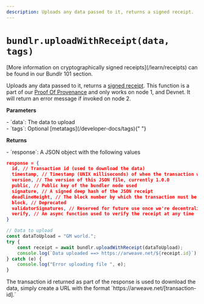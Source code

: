 ```yaml
---
description: Uploads any data passed to it, returns a signed receipt.
---
```



# `bundlr.uploadWithReceipt(data, tags)`

<Callout type="info" emoji="ℹ️">
	[More information on cryptographically signed receipts](/learn/receipts) can be found in our Bundlr 101 section.
</Callout>

Uploads any data passed to it, returns a [signed receipt](/learn/receipts). This function is a part of our [Proof Of Provenance](/overview/solutions/proof-of-provenance) and only works on node 1, and Devnet. It will return an error message if invoked on node 2.

**Parameters**

<div className="-mt-6" />- `data`: The data to upload
<div className="" />- `tags`: Optional [metatags](/developer-docs/tags){" "}

**Returns**

<div className="-mt-6" />- `response`: A JSON object with the following values

```json
response = {
  id, // Transaction id (used to download the data)
  timestamp, // Timestamp (UNIX milliseconds) of when the transaction was created and verified
  version, // The version of this JSON file, currently 1.0.0
  public, // Public key of the bundler node used
  signature, // A signed deep hash of the JSON receipt
  deadlineHeight, // The block number by which the transaction must be finalized on Arweave
  block, // Deprecated
  validatorSignatures, // Reserved for future use once we're decentralized
  verify, // An async function used to verify the receipt at any time
}
```

```js
// Data to upload
const dataToUpload = "GM world.";
try {
	const receipt = await bundlr.uploadWithReceipt(dataToUpload);
	console.log(`Data uploaded ==> https://arweave.net/${receipt.id}`);
} catch (e) {
	console.log("Error uploading file ", e);
}
```

<Callout type="info" emoji="ℹ️">
	The transaction id returned as part of the response is used to download the data, simply create a URL with the
	format `https://arweave.net/[transaction-id].`
</Callout>
